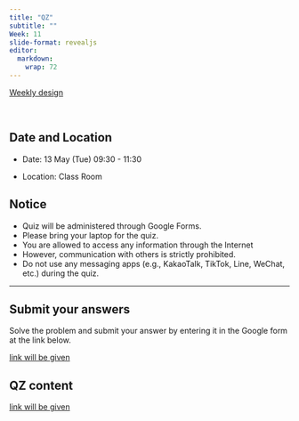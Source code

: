 ```yaml
---
title: "QZ"
subtitle: ""
Week: 11
slide-format: revealjs
editor: 
  markdown: 
    wrap: 72
---
```


[Weekly design](https://changjunlee.com/teaching/ds101/weekly/)

<br>

## Date and Location

-   Date: 13 May (Tue) 09:30 - 11:30

-   Location: Class Room

## Notice

-   Quiz will be administered through Google Forms.
-   Please bring your laptop for the quiz.
-   You are allowed to access any information through the Internet
-   However, communication with others is strictly prohibited.
-   Do not use any messaging apps (e.g., KakaoTalk, TikTok, Line,
    WeChat, etc.) during the quiz.

------------------------------------------------------------------------

## Submit your answers

Solve the problem and submit your answer by entering it in the Google
form at the link below.

[link will be given]{.underline}

## QZ content

[link will be given]{.underline}

